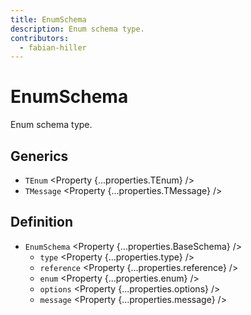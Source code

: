 ```yaml
---
title: EnumSchema
description: Enum schema type.
contributors:
  - fabian-hiller
---
```



# EnumSchema

Enum schema type.

## Generics

- `TEnum` <Property {...properties.TEnum} />
- `TMessage` <Property {...properties.TMessage} />

## Definition

- `EnumSchema` <Property {...properties.BaseSchema} />
  - `type` <Property {...properties.type} />
  - `reference` <Property {...properties.reference} />
  - `enum` <Property {...properties.enum} />
  - `options` <Property {...properties.options} />
  - `message` <Property {...properties.message} />
